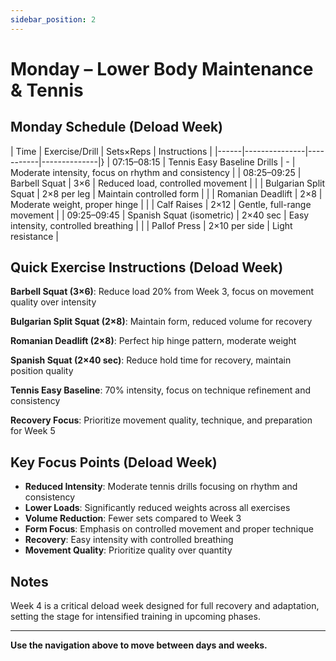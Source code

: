 ```yaml
---
sidebar_position: 2
---
```



<WorkoutNav weekNumber={4} />

# Monday – Lower Body Maintenance & Tennis

## Monday Schedule (Deload Week)

| Time | Exercise/Drill | Sets×Reps | Instructions |
|------|---------------|-----------|--------------|}
| 07:15–08:15 | Tennis Easy Baseline Drills | - | Moderate intensity, focus on rhythm and consistency |
| 08:25–09:25 | Barbell Squat | 3×6 | Reduced load, controlled movement |
| | Bulgarian Split Squat | 2×8 per leg | Maintain controlled form |
| | Romanian Deadlift | 2×8 | Moderate weight, proper hinge |
| | Calf Raises | 2×12 | Gentle, full-range movement |
| 09:25–09:45 | Spanish Squat (isometric) | 2×40 sec | Easy intensity, controlled breathing |
| | Pallof Press | 2×10 per side | Light resistance |

## Quick Exercise Instructions (Deload Week)

**Barbell Squat (3×6)**: Reduce load 20% from Week 3, focus on movement quality over intensity

**Bulgarian Split Squat (2×8)**: Maintain form, reduced volume for recovery

**Romanian Deadlift (2×8)**: Perfect hip hinge pattern, moderate weight

**Spanish Squat (2×40 sec)**: Reduce hold time for recovery, maintain position quality

**Tennis Easy Baseline**: 70% intensity, focus on technique refinement and consistency

**Recovery Focus**: Prioritize movement quality, technique, and preparation for Week 5

## Key Focus Points (Deload Week)

- **Reduced Intensity**: Moderate tennis drills focusing on rhythm and consistency
- **Lower Loads**: Significantly reduced weights across all exercises
- **Volume Reduction**: Fewer sets compared to Week 3
- **Form Focus**: Emphasis on controlled movement and proper technique
- **Recovery**: Easy intensity with controlled breathing
- **Movement Quality**: Prioritize quality over quantity

## Notes

Week 4 is a critical deload week designed for full recovery and adaptation, setting the stage for intensified training in upcoming phases.

---

**Use the navigation above to move between days and weeks.**
